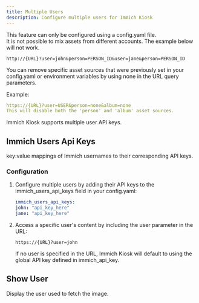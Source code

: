 ```yaml
---
title: Multiple Users
description: Configure multiple users for Immich Kiosk
---
```



<Aside type="caution">This feature can only be configured using a config.yaml file.</Aside>

<Aside type="caution">
It is not possible to mix assets from different accounts. The example below will not work.

`http://{URL}?user=john&person=PERSON_ID&user=jane&person=PERSON_ID`

</Aside>

<Aside type="tip">
You can remove specific asset sources that were previously set in your config.yaml or environment variables by using none in the URL query parameters.

Example:

```yaml
https://{URL}?user=USER&person=none&album=none
This will disable both the 'person' and 'album' asset sources.
```

</Aside>

Immich Kiosk supports multiple user API keys.

## Immich Users Api Keys

key:value mappings of Immich usernames to their corresponding API keys.

<Settings
 config="immich_users_api_keys"
 env="N/A"
 url="N/A"
 value="map[string]string"
/>

### Configuration

<Steps>

1. Configure multiple users by adding their API keys to the immich_users_api_keys field in your config.yaml:

   ```yaml
   immich_users_api_keys:
   john: "api_key_here"
   jane: "api_key_here"
   ```

2. Access a specific user's content by including the user parameter in the URL:

   ```http
   https://{URL}?user=john
   ```

   <Aside type="note">If no user is specified in the URL, Immich Kiosk will default to using the global API key defined in immich_api_key.</Aside>

</Steps>

## Show User

Display the user used to fetch the image.

<Settings
 config="show_user"
 env="KIOSK_SHOW_USER"
 url="show_user"
 value="bool"
 defaultValue="false"
/>
